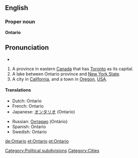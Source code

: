 ==English==

===Proper noun===
'''Ontario'''

== Pronunciation  ==
* {{audio|en-ca-Ontario.ogg|Audio (CA)}}

#A province in eastern [[Canada]] that has [[Toronto]] as its capital.
#A lake between Ontario province and [[New York State]].
#A city in [[California]], and a town in [[Oregon]], [[USA]].

====Translations====
{{top}}
*Dutch: Ontario
*French: Ontario
*Japanese: [[オンタリオ]] (Ontario)
{{mid}}
*Russian: [[Онтарио]] (Ontário)
*Spanish: Ontario {{m}}
*Swedish: Ontario
{{bottom}}

[[Category:Political subdivisions]]
[[Category:Cities]]
[[de:Ontario]]
[[et:Ontario]]
[[pt:Ontario]]
